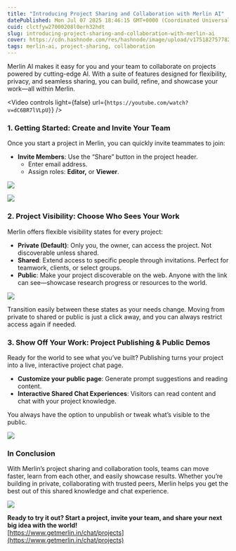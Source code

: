 ```yaml
---
title: "Introducing Project Sharing and Collaboration with Merlin AI"
datePublished: Mon Jul 07 2025 18:46:15 GMT+0000 (Coordinated Universal Time)
cuid: clctfyw27000208l0erh32hdt
slug: introducing-project-sharing-and-collaboration-with-merlin-ai
cover: https://cdn.hashnode.com/res/hashnode/image/upload/v1751827577827/59928570-4ad1-4edd-9523-1d833ecf4fa1.png?w=1600&h=840&fit=crop&crop=entropy&auto=compress,format&format=webp
tags: merlin-ai, project-sharing, collaboration
---
```


Merlin AI makes it easy for you and your team to collaborate on projects powered by cutting-edge AI. With a suite of features designed for flexibility, privacy, and seamless sharing, you can build, refine, and showcase your work—all within Merlin.

<Video
  controls
  light={false}
  url={`https://youtube.com/watch?v=dC6BR7lVLpU}`}
/>

### **1\. Getting Started: Create and Invite Your Team**

Once you start a project in Merlin, you can quickly invite teammates to join:

- **Invite Members**: Use the “Share” button in the project header.
  - Enter email address.
  - Assign roles: **Editor,** or **Viewer**.

![](https://cdn.hashnode.com/res/hashnode/image/upload/v1751829745254/228d1860-dec6-4fbb-93ae-396031eb8492.png)

![](https://cdn.hashnode.com/res/hashnode/image/upload/v1751829720732/a6026ee2-9fc0-4232-8305-43fd2785e345.png)

### **2\. Project Visibility: Choose Who Sees Your Work**

Merlin offers flexible visibility states for every project:

- **Private (Default)**: Only you, the owner, can access the project. Not discoverable unless shared.
- **Shared**: Extend access to specific people through invitations. Perfect for teamwork, clients, or select groups.
- **Public**: Make your project discoverable on the web. Anyone with the link can see—showcase research progress or resources to the world.

![](https://cdn.hashnode.com/res/hashnode/image/upload/v1751829780503/411e5d90-5430-4f7d-b2d3-6ada98064632.png)

Transition easily between these states as your needs change. Moving from private to shared or public is just a click away, and you can always restrict access again if needed.

### **3\. Show Off Your Work: Project Publishing & Public Demos**

Ready for the world to see what you’ve built? Publishing turns your project into a live, interactive project chat page.

- **Customize your public page**: Generate prompt suggestions and reading content.
- **Interactive Shared Chat Experiences**: Visitors can read content and chat with your project knowledge.

You always have the option to unpublish or tweak what’s visible to the public.

![](https://cdn.hashnode.com/res/hashnode/image/upload/v1751829798427/2d3f6a4b-6019-49b9-9d31-12ad99d9d282.png)

### **In Conclusion**

With Merlin’s project sharing and collaboration tools, teams can move faster, learn from each other, and easily showcase results. Whether you’re building in private, collaborating with trusted peers, Merlin helps you get the best out of this shared knowledge and chat experience.

![](https://cdn.hashnode.com/res/hashnode/image/upload/v1751829807030/7c4146a9-21e8-4aef-9591-4797b41c7f26.png)

**Ready to try it out? Start a project, invite your team, and share your next big idea with the world!**  
[https://www.getmerlin.in/chat/projects](https://www.getmerlin.in/chat/projects)
